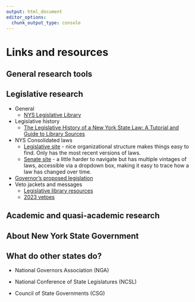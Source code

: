 ```yaml
---
output: html_document
editor_options:
  chunk_output_type: console
---
```


# Links and resources

## General research tools

## Legislative research

-   General
    -   [NYS Legislative Library](https://legislativelibrary.ny.gov/)
-   Legislative history
    -   [The Legislative History of a New York State Law: A Tutorial and Guide to Library Sources](https://www.nysl.nysed.gov/leghist/)
-   NYS Consolidated laws
    -   [Legislative site](http://public.leginfo.state.ny.us/lawssrch.cgi?NVLWO:) - nice organizational structure makes things easy to find. Only has the most recent versions of laws.
    -   [Senate site](https://www.nysenate.gov/legislation/laws) - a little harder to navigate but has multiple vintages of laws, accessible via a dropdown box, making it easy to trace how a law has changed over time.
-   [Governor's proposed legislation](https://www.governor.ny.gov/legislation)
-   Veto jackets and messages
    -   [Legislative library resources](https://legislativelibrary.ny.gov/legislative-resources#bill_veto)
    -   [2023 vetoes](https://nysfocus.com/2024/01/03/kathy-hochul-2023-veto)

## Academic and quasi-academic research

## About New York State Government

## What do other states do?

-   National Governors Association (NGA)

-   National Conference of State Legislatures (NCSL)

-   Council of State Governments (CSG)
